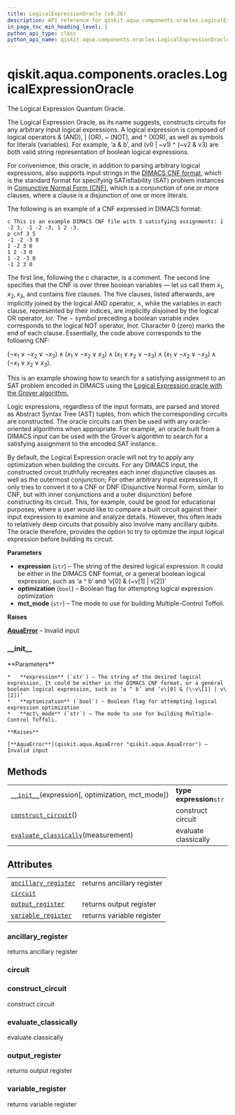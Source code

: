 ```yaml
---
title: LogicalExpressionOracle (v0.26)
description: API reference for qiskit.aqua.components.oracles.LogicalExpressionOracle in qiskit v0.26
in_page_toc_min_heading_level: 1
python_api_type: class
python_api_name: qiskit.aqua.components.oracles.LogicalExpressionOracle
---
```


<span id="qiskit-aqua-components-oracles-logicalexpressionoracle" />

# qiskit.aqua.components.oracles.LogicalExpressionOracle

<Class id="qiskit.aqua.components.oracles.LogicalExpressionOracle" isDedicatedPage={true} github="https://github.com/qiskit-community/qiskit-aqua/tree/stable/0.9/qiskit/aqua/components/oracles/logical_expression_oracle.py" signature="LogicalExpressionOracle(expression, optimization=False, mct_mode='basic')" modifiers="class">
  The Logical Expression Quantum Oracle.

  The Logical Expression Oracle, as its name suggests, constructs circuits for any arbitrary input logical expressions. A logical expression is composed of logical operators & (AND), | (OR), \~ (NOT), and ^ (XOR), as well as symbols for literals (variables). For example, ‘a & b’, and (v0 | \~v1) ^ (\~v2 & v3) are both valid string representation of boolean logical expressions.

  For convenience, this oracle, in addition to parsing arbitrary logical expressions, also supports input strings in the [DIMACS CNF format](http://www.satcompetition.org/2009/format-benchmarks2009.html), which is the standard format for specifying SATisfiability (SAT) problem instances in [Conjunctive Normal Form (CNF)](https://en.wikipedia.org/wiki/Conjunctive_normal_form), which is a conjunction of one or more clauses, where a clause is a disjunction of one or more literals.

  The following is an example of a CNF expressed in DIMACS format:

  ```text
  c This is an example DIMACS CNF file with 3 satisfying assignments: 1 -2 3, -1 -2 -3, 1 2 -3.
  p cnf 3 5
  -1 -2 -3 0
  1 -2 3 0
  1 2 -3 0
  1 -2 -3 0
  -1 2 3 0
  ```

  The first line, following the c character, is a comment. The second line specifies that the CNF is over three boolean variables — let us call them $x_1, x_2, x_3$, and contains five clauses. The five clauses, listed afterwards, are implicitly joined by the logical AND operator, $\land$, while the variables in each clause, represented by their indices, are implicitly disjoined by the logical OR operator, $lor$. The $-$ symbol preceding a boolean variable index corresponds to the logical NOT operator, $lnot$. Character 0 (zero) marks the end of each clause. Essentially, the code above corresponds to the following CNF:

  $(\lnot x_1 \lor \lnot x_2 \lor \lnot x_3) \land (x_1 \lor \lnot x_2 \lor x_3) \land (x_1 \lor x_2 \lor \lnot x_3) \land (x_1 \lor \lnot x_2 \lor \lnot x_3) \land (\lnot x_1 \lor x_2 \lor x_3)$.

  This is an example showing how to search for a satisfying assignment to an SAT problem encoded in DIMACS using the [Logical Expression oracle with the Grover algorithm.](https://github.com/Qiskit/qiskit-tutorials-community/blob/master/optimization/grover.ipynb)

  Logic expressions, regardless of the input formats, are parsed and stored as Abstract Syntax Tree (AST) tuples, from which the corresponding circuits are constructed. The oracle circuits can then be used with any oracle-oriented algorithms when appropriate. For example, an oracle built from a DIMACS input can be used with the Grover’s algorithm to search for a satisfying assignment to the encoded SAT instance.

  By default, the Logical Expression oracle will not try to apply any optimization when building the circuits. For any DIMACS input, the constructed circuit truthfully recreates each inner disjunctive clauses as well as the outermost conjunction; For other arbitrary input expression, It only tries to convert it to a CNF or DNF (Disjunctive Normal Form, similar to CNF, but with inner conjunctions and a outer disjunction) before constructing its circuit. This, for example, could be good for educational purposes, where a user would like to compare a built circuit against their input expression to examine and analyze details. However, this often leads to relatively deep circuits that possibly also involve many ancillary qubits. The oracle therefore, provides the option to try to optimize the input logical expression before building its circuit.

  **Parameters**

  *   **expression** (`str`) – The string of the desired logical expression. It could be either in the DIMACS CNF format, or a general boolean logical expression, such as ‘a ^ b’ and ‘v\[0] & (\~v\[1] | v\[2])’
  *   **optimization** (`bool`) – Boolean flag for attempting logical expression optimization
  *   **mct\_mode** (`str`) – The mode to use for building Multiple-Control Toffoli.

  **Raises**

  [**AquaError**](qiskit.aqua.AquaError "qiskit.aqua.AquaError") – Invalid input

  ### \_\_init\_\_

  <Function id="qiskit.aqua.components.oracles.LogicalExpressionOracle.__init__" signature="__init__(expression, optimization=False, mct_mode='basic')">
    **Parameters**

    *   **expression** (`str`) – The string of the desired logical expression. It could be either in the DIMACS CNF format, or a general boolean logical expression, such as ‘a ^ b’ and ‘v\[0] & (\~v\[1] | v\[2])’
    *   **optimization** (`bool`) – Boolean flag for attempting logical expression optimization
    *   **mct\_mode** (`str`) – The mode to use for building Multiple-Control Toffoli.

    **Raises**

    [**AquaError**](qiskit.aqua.AquaError "qiskit.aqua.AquaError") – Invalid input
  </Function>

  ## Methods

  |                                                                                                                                                                                                   |                          |
  | ------------------------------------------------------------------------------------------------------------------------------------------------------------------------------------------------- | ------------------------ |
  | [`__init__`](#qiskit.aqua.components.oracles.LogicalExpressionOracle.__init__ "qiskit.aqua.components.oracles.LogicalExpressionOracle.__init__")(expression\[, optimization, mct\_mode])          | **type expression**`str` |
  | [`construct_circuit`](#qiskit.aqua.components.oracles.LogicalExpressionOracle.construct_circuit "qiskit.aqua.components.oracles.LogicalExpressionOracle.construct_circuit")()                     | construct circuit        |
  | [`evaluate_classically`](#qiskit.aqua.components.oracles.LogicalExpressionOracle.evaluate_classically "qiskit.aqua.components.oracles.LogicalExpressionOracle.evaluate_classically")(measurement) | evaluate classically     |

  ## Attributes

  |                                                                                                                                                                                |                            |
  | ------------------------------------------------------------------------------------------------------------------------------------------------------------------------------ | -------------------------- |
  | [`ancillary_register`](#qiskit.aqua.components.oracles.LogicalExpressionOracle.ancillary_register "qiskit.aqua.components.oracles.LogicalExpressionOracle.ancillary_register") | returns ancillary register |
  | [`circuit`](#qiskit.aqua.components.oracles.LogicalExpressionOracle.circuit "qiskit.aqua.components.oracles.LogicalExpressionOracle.circuit")                                  |                            |
  | [`output_register`](#qiskit.aqua.components.oracles.LogicalExpressionOracle.output_register "qiskit.aqua.components.oracles.LogicalExpressionOracle.output_register")          | returns output register    |
  | [`variable_register`](#qiskit.aqua.components.oracles.LogicalExpressionOracle.variable_register "qiskit.aqua.components.oracles.LogicalExpressionOracle.variable_register")    | returns variable register  |

  ### ancillary\_register

  <Attribute id="qiskit.aqua.components.oracles.LogicalExpressionOracle.ancillary_register">
    returns ancillary register
  </Attribute>

  ### circuit

  <Attribute id="qiskit.aqua.components.oracles.LogicalExpressionOracle.circuit" />

  ### construct\_circuit

  <Function id="qiskit.aqua.components.oracles.LogicalExpressionOracle.construct_circuit" signature="construct_circuit()">
    construct circuit
  </Function>

  ### evaluate\_classically

  <Function id="qiskit.aqua.components.oracles.LogicalExpressionOracle.evaluate_classically" signature="evaluate_classically(measurement)">
    evaluate classically
  </Function>

  ### output\_register

  <Attribute id="qiskit.aqua.components.oracles.LogicalExpressionOracle.output_register">
    returns output register
  </Attribute>

  ### variable\_register

  <Attribute id="qiskit.aqua.components.oracles.LogicalExpressionOracle.variable_register">
    returns variable register
  </Attribute>
</Class>

